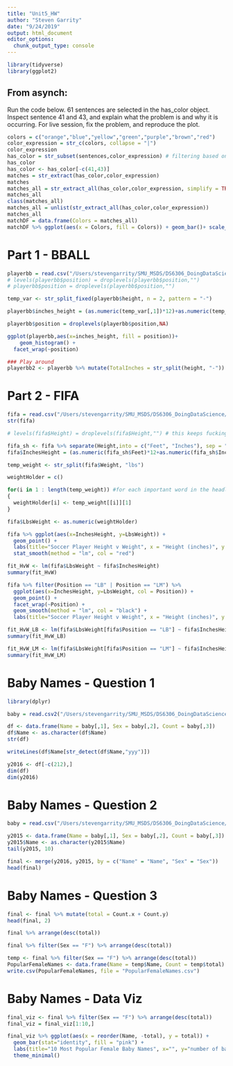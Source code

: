 ```yaml
---
title: "Unit5_HW"
author: "Steven Garrity"
date: "9/24/2019"
output: html_document
editor_options: 
  chunk_output_type: console
---
```


```r
library(tidyverse)
library(ggplot2)
```

## From asynch:
Run the code below. 61 sentences are selected in the has_color object.  Inspect sentence 41 and 43, and explain what the problem is and why it is occurring.
For live session, fix the problem, and reproduce the plot.
```r
colors = c("orange","blue","yellow","green","purple","brown","red")
color_expression = str_c(colors, collapse = "|")
color_expression
has_color = str_subset(sentences,color_expression) # filtering based on the variable color_expression
has_color
has_color <- has_color[-c(41,43)]
matches = str_extract(has_color,color_expression)
matches
matches_all = str_extract_all(has_color,color_expression, simplify = TRUE)
matches_all
class(matches_all)
matches_all = unlist(str_extract_all(has_color,color_expression))
matches_all
matchDF = data.frame(Colors = matches_all)
matchDF %>% ggplot(aes(x = Colors, fill = Colors)) + geom_bar()+ scale_fill_manual(values=colors[order(colors)])
```


# Part 1 - BBALL
```r
playerbb = read.csv("/Users/stevengarrity/SMU_MSDS/DS6306_DoingDataScience/DDS_Git/Unit 2/PlayersBBall.csv", header = TRUE)
# levels(playerbb$position) = droplevels(playerbb$position,"")
# playerbb$position = droplevels(playerbb$position,"")

temp_var <- str_split_fixed(playerbb$height, n = 2, pattern = "-")

playerbb$inches_height = (as.numeric(temp_var[,1])*12)+as.numeric(temp_var[,2])

playerbb$position = droplevels(playerbb$position,NA)

ggplot(playerbb,aes(x=inches_height, fill = position))+ 
    geom_histogram() +
  facet_wrap(~position)

### Play around
playerbb2 <- playerbb %>% mutate(TotalInches = str_split(height, "-"))
```

# Part 2 - FIFA
```r
fifa = read.csv("/Users/stevengarrity/SMU_MSDS/DS6306_DoingDataScience/DDS_Git/Unit 3/FIFA Players.csv", header = TRUE)
str(fifa)

# levels(fifa$Height) = droplevels(fifa$Height,"") # this keeps fucking me up, why?

fifa_sh <- fifa %>% separate(Height,into = c("Feet", "Inches"), sep = "'")
fifa$InchesHeight = (as.numeric(fifa_sh$Feet)*12+as.numeric(fifa_sh$Inches))

temp_weight <- str_split(fifa$Weight, "lbs")

weightHolder = c()

for(i in 1 : length(temp_weight)) #for each important word in the headline
{
  weightHolder[i] <- temp_weight[[i]][1]
}

fifa$LbsWeight <- as.numeric(weightHolder)

fifa %>% ggplot(aes(x=InchesHeight, y=LbsWeight)) +
  geom_point() +
  labs(title="Soccer Player Height v Weight", x = "Height (inches)", y = "Weight (lbs)") +
  stat_smooth(method = "lm", col = "red")

fit_HvW <- lm(fifa$LbsWeight ~ fifa$InchesHeight)
summary(fit_HvW)

fifa %>% filter(Position == "LB" | Position == "LM") %>%
  ggplot(aes(x=InchesHeight, y=LbsWeight, col = Position)) +
  geom_point() +
  facet_wrap(~Position) +
  geom_smooth(method = "lm", col = "black") +
  labs(title="Soccer Player Height v Weight", x = "Height (inches)", y = "Weight (lbs)")

fit_HvW_LB <- lm(fifa$LbsWeight[fifa$Position == "LB"] ~ fifa$InchesHeight[fifa$Position == "LB"])
summary(fit_HvW_LB)

fit_HvW_LM <- lm(fifa$LbsWeight[fifa$Position == "LM"] ~ fifa$InchesHeight[fifa$Position == "LM"])
summary(fit_HvW_LM)

```

# Baby Names - Question 1
```r
library(dplyr)

baby = read.csv2("/Users/stevengarrity/SMU_MSDS/DS6306_DoingDataScience/DDS_Git/Unit 5/yob2016.txt", header=FALSE) # read in name data

df <- data.frame(Name = baby[,1], Sex = baby[,2], Count = baby[,3])
df$Name <- as.character(df$Name)
str(df)

writeLines(df$Name[str_detect(df$Name,"yyy")])

y2016 <- df[-c(212),]
dim(df)
dim(y2016)
```

# Baby Names - Question 2
```r
baby = read.csv("/Users/stevengarrity/SMU_MSDS/DS6306_DoingDataScience/DDS_Git/Unit 5/yob2015.txt", header=FALSE) # read in name data

y2015 <- data.frame(Name = baby[,1], Sex = baby[,2], Count = baby[,3])
y2015$Name <- as.character(y2015$Name)
tail(y2015, 10)

final <- merge(y2016, y2015, by = c("Name" = "Name", "Sex" = "Sex"))
head(final)

```

# Baby Names - Question 3

```r
final <- final %>% mutate(total = Count.x + Count.y)
head(final, 2)

final %>% arrange(desc(total))

final %>% filter(Sex == "F") %>% arrange(desc(total))

temp <- final %>% filter(Sex == "F") %>% arrange(desc(total))
PopularFemaleNames <- data.frame(Name = temp$Name, Count = temp$total)
write.csv(PopularFemaleNames, file = "PopularFemaleNames.csv")


```

# Baby Names - Data Viz

```r
final_viz <- final %>% filter(Sex == "F") %>% arrange(desc(total))
final_viz = final_viz[1:10,]

final_viz %>% ggplot(aes(x = reorder(Name, -total), y = total)) + 
  geom_bar(stat="identity", fill = "pink") + 
  labs(title="10 Most Popular Female Baby Names", x="", y="number of babies") +
  theme_minimal()
```









